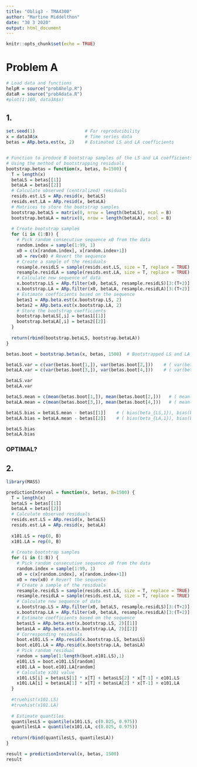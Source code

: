 ```yaml
---
title: "Oblig3 - TMA4300"
author: "Martine Middelthon"
date: "30 3 2020"
output: html_document
---
```


```r
knitr::opts_chunk$set(echo = TRUE)
```

# Problem A

```r
# Load data and functions
helpR = source("probAhelp.R")
dataR = source("probAdata.R")
#plot(1:100, data3A$x)
```

## 1.

```r
set.seed(1)                   # For reproducibility
x = data3A$x                  # Time series data
betas = ARp.beta.est(x, 2)    # Estimated LS and LA coefficients


# Function to produce B bootstrap samples of the LS and LA coefficients
# Using the method of bootstrapping residuals
bootstrap.betas = function(x, betas, B=1500) {
  T = length(x)
  betaLS = betas[[1]]
  betaLA = betas[[2]]
  # Calculate observed (centralized) residuals
  resids.est.LS = ARp.resid(x, betaLS)
  resids.est.LA = ARp.resid(x, betaLA)
  # Matrices to store the bootstrap samples
  bootstrap.betaLS = matrix(0, nrow = length(betaLS), ncol = B)
  bootstrap.betaLA = matrix(0, nrow = length(betaLA), ncol = B)
  
  # Create bootstrap samples
  for (i in (1:B)) {
    # Pick random consecutive sequence x0 from the data
    random.index = sample(1:99, 1)
    x0 = c(x[random.index], x[random.index+1])
    x0 = rev(x0) # Revert the sequence
    # Create a sample of the residuals
    resample.residLS = sample(resids.est.LS, size = T, replace = TRUE)    
    resample.residLA = sample(resids.est.LA, size = T, replace = TRUE)
    # Calculate new sequence of data
    x.bootstrap.LS = ARp.filter(x0, betaLS, resample.residLS)[3:(T+2)]
    x.bootstrap.LA = ARp.filter(x0, betaLA, resample.residLA)[3:(T+2)]
    # Estimate coefficients based on the sequence
    betas1 = ARp.beta.est(x.bootstrap.LS, 2)
    betas2 = ARp.beta.est(x.bootstrap.LA, 2)
    # Store the bootstrap coefficients
    bootstrap.betaLS[,i] = betas1[[1]]
    bootstrap.betaLA[,i] = betas2[[2]]
  }
  
  return(rbind(bootstrap.betaLS, bootstrap.betaLA))
}

betas.boot = bootstrap.betas(x, betas, 1500)  # Bootstrapped LS and LA coefficients

betaLS.var = c(var(betas.boot[1,]), var(betas.boot[2,]))    # ( var(beta_{LS,1}), var(beta_{LS,2}) )
betaLA.var = c(var(betas.boot[3,]), var(betas.boot[4,]))    # ( var(beta_{LA,1}), var(beta_{LA,2}) )

betaLS.var
betaLA.var

betaLS.mean = c(mean(betas.boot[1,]), mean(betas.boot[2,]))   # ( mean(beta_{LS,1}), mean(beta_{LS,2}) )
betaLA.mean = c(mean(betas.boot[3,]), mean(betas.boot[4,]))   # ( mean(beta_{LA,1}), mean(beta_{LA,2}) )

betaLS.bias = betaLS.mean - betas[[1]]    # ( bias(beta_{LS,1}), bias(beta_{LS,2}) )
betaLA.bias = betaLA.mean - betas[[2]]    # ( bias(beta_{LA,1}), bias(beta_{LA,2}) )

betaLS.bias
betaLA.bias
```

### OPTIMAL?

## 2.

```r
library(MASS)

predictionInterval = function(x, betas, B=1500) {
  T = length(x)
  betaLS = betas[[1]]
  betaLA = betas[[2]]
  # Calculate observed residuals
  resids.est.LS = ARp.resid(x, betaLS)
  resids.est.LA = ARp.resid(x, betaLA)
  
  x101.LS = rep(0, B)
  x101.LA = rep(0, B)
  
  # Create bootstrap samples
  for (i in (1:B)) {
    # Pick random consecutive sequence x0 from the data
    random.index = sample(1:99, 1)
    x0 = c(x[random.index], x[random.index+1])
    x0 = rev(x0) # Revert the sequence
    # Create a sample of the residuals
    resample.residLS = sample(resids.est.LS, size = T, replace = TRUE)
    resample.residLA = sample(resids.est.LA, size = T, replace = TRUE)
    # Calculate new sequence of data
    x.bootstrap.LS = ARp.filter(x0, betaLS, resample.residLS)[3:(T+2)]    # Exclude initial sequence x0
    x.bootstrap.LA = ARp.filter(x0, betaLA, resample.residLA)[3:(T+2)]    # Exclude initial sequence x0
    # Estimate coefficients based on the sequence
    betasLS = ARp.beta.est(x.bootstrap.LS, 2)[[1]]
    betasLA = ARp.beta.est(x.bootstrap.LA, 2)[[2]]
    # Corresponding residuals
    boot.e101.LS = ARp.resid(x.bootstrap.LS, betasLS)
    boot.e101.LA = ARp.resid(x.bootstrap.LA, betasLA)
    # Pick random residual
    random = sample(1:length(boot.e101.LS),1)
    e101.LS = boot.e101.LS[random]
    e101.LA = boot.e101.LA[random]
    # Calculate x101 value
    x101.LS[i] = betasLS[1] * x[T] + betasLS[2] * x[T-1] + e101.LS
    x101.LA[i] = betasLA[1] * x[T] + betasLA[2] * x[T-1] + e101.LA
  }
  
  #truehist(x101.LS)
  #truehist(x101.LA)
  
  # Estimate quantiles
  quantilesLS = quantile(x101.LS, c(0.025, 0.975))
  quantilesLA = quantile(x101.LA, c(0.025, 0.975))
  
  return(rbind(quantilesLS, quantilesLA))
}

result = predictionInterval(x, betas, 1500)
result

```



